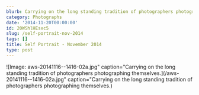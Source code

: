 ```yaml
---
blurb: Carrying on the long standing tradition of photographers photographing themselves.
category: Photographs
date: '2014-11-20T00:00:00'
id: 20WShlHEsxc5
slug: /self-portrait-nov-2014
tags: []
title: Self Portrait - November 2014
type: post
---
```


![Image: aws-20141116--1416-02a.jpg" caption="Carrying on the long standing tradition of photographers photographing themselves.](/aws-20141116--1416-02a.jpg" caption="Carrying on the long standing tradition of photographers photographing themselves.)